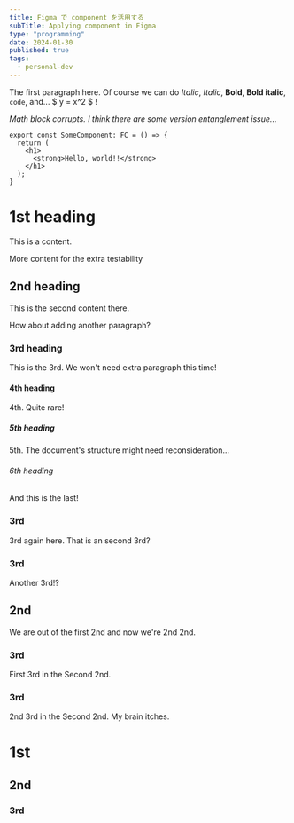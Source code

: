 ```yaml
---
title: Figma で component を活用する
subTitle: Applying component in Figma
type: "programming"
date: 2024-01-30
published: true
tags:
  - personal-dev
---
```


The first paragraph here. Of course we can do *Italic*, _Italic_, **Bold**, **Bold italic**, `code`, and... $ y = x^2 $ !

*Math block corrupts. I think there are some version entanglement issue...*

```tsx
export const SomeComponent: FC = () => {
  return (
    <h1>
      <strong>Hello, world!!</strong>
    </h1>
  );
}
```

# 1st heading

This is a content.

More content for the extra testability

## 2nd heading

This is the second content there.

How about adding another paragraph?

### 3rd heading

This is the 3rd. We won't need extra paragraph this time!

#### 4th heading

4th. Quite rare!

##### 5th heading

5th. The document's structure might need reconsideration...

###### 6th heading

And this is the last!

### 3rd
3rd again here. That is an second 3rd?

### 3rd
Another 3rd!?

## 2nd
We are out of the first 2nd and now we're 2nd 2nd.

### 3rd
First 3rd in the Second 2nd.

### 3rd
2nd 3rd in the Second 2nd. My brain itches.

# 1st

## 2nd

### 3rd
